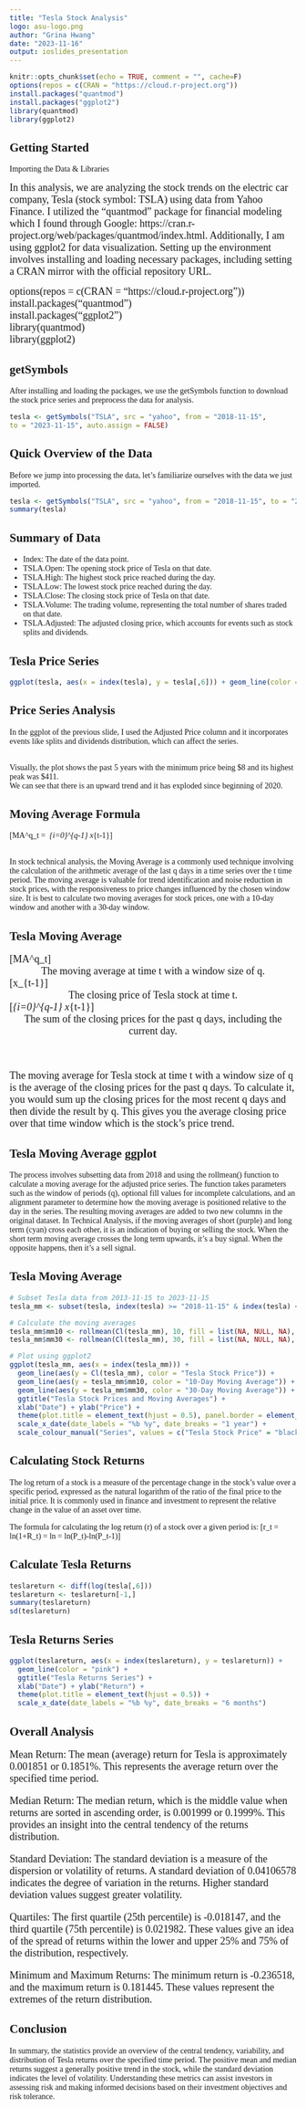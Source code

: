 ---
title: "Tesla Stock Analysis"
logo: asu-logo.png
author: "Grina Hwang"
date: "2023-11-16"
output: ioslides_presentation
---


<style>
.gdbar img {
width: 150px !important;
height: 80px !important;
margin: 8px 8px;
}

.gdbar {
width: 200px !important;
height: 100px !important;
}

</style>

<style type="text/css">
body, p, div, h1, h2, h3, h4, h5, ul {
color.black;
font-family: Modern Computer Roman;
}
h3 {
color: #8C1D40;
}

</style>

<style type="text/css">
slides > slide {
background: linear-gradient(#ffffff, #ffffff 85%, #ffffff);
background-color: white;
}
</style>

```{r setup, include=FALSE} 
knitr::opts_chunk$set(echo = TRUE, comment = "", cache=F) 
options(repos = c(CRAN = "https://cloud.r-project.org"))
install.packages("quantmod")
install.packages("ggplot2")
library(quantmod)
library(ggplot2)
```

## Getting Started
Importing the Data & Libraries <br>

<font size="4">In this analysis, we are analyzing the stock trends on the electric car company, Tesla (stock symbol: TSLA) using data from Yahoo Finance. I utilized the "quantmod" package for financial modeling which I found through Google: https://cran.r-project.org/web/packages/quantmod/index.html. Additionally, I am using ggplot2 for data visualization. Setting up the environment involves installing and loading necessary packages, including setting a CRAN mirror with the official repository URL. <br>

options(repos = c(CRAN = "https://cloud.r-project.org")) <br>
install.packages("quantmod") <br>
install.packages("ggplot2") <br>
library(quantmod) <br>
library(ggplot2) <br>
</font>

## getSymbols

After installing and loading the packages, we use the getSymbols function to download the stock price series and preprocess the data for analysis.<br>
\tiny
```{r class.source = "small"}
tesla <- getSymbols("TSLA", src = "yahoo", from = "2018-11-15", 
to = "2023-11-15", auto.assign = FALSE)
```


## Quick Overview of the Data

Before we jump into processing the data, let’s familiarize ourselves with the data we just imported.
```{r, echo = F}
tesla <- getSymbols("TSLA", src = "yahoo", from = "2018-11-15", to = "2023-11-15", auto.assign = FALSE)
summary(tesla)
```


## Summary of Data
- Index: The date of the data point. <br>
- TSLA.Open: The opening stock price of Tesla on that date. <br>
- TSLA.High: The highest stock price reached during the day. <br>
- TSLA.Low: The lowest stock price reached during the day. <br>
- TSLA.Close: The closing stock price of Tesla on that date. <br>
- TSLA.Volume: The trading volume, representing the total number of shares traded on that date. <br>
- TSLA.Adjusted: The adjusted closing price, which accounts for events such as stock splits and dividends.<br>


## Tesla Price Series
```{r, message = F, echo = F}
ggplot(tesla, aes(x = index(tesla), y = tesla[,6])) + geom_line(color = "pink") + ggtitle("Tesla Prices Series") + xlab("Date") + ylab("Price") + theme(plot.title = element_text(hjust = 0.5)) + scale_x_date(date_labels = "%b %Y", date_breaks = "1 year")
```

## Price Series Analysis

In the ggplot of the previous slide, I used the Adjusted Price column and it incorporates events like splits and dividends distribution, which can affect the series. <br><br>

Visually, the plot shows the past 5 years with the minimum price being $8 and its highest peak was $411. <br>
We can see that there is an upward trend and it has exploded since beginning of 2020.

## Moving Average Formula

\[MA^q_t = \frac{1}{q}\ \sum_{i=0}^{q-1} x_{t-1}\]

<br>
In stock technical analysis, the Moving Average is a commonly used technique involving the calculation of the arithmetic average of the last q days in a time series over the t time period. The moving average is valuable for trend identification and noise reduction in stock prices, with the responsiveness to price changes influenced by the chosen window size. It is best to calculate two moving averages for stock prices, one with a 10-day window and another with a 30-day window.


## Tesla Moving Average
<font size = "4">
\[MA^q_t\] <center>The moving average at time t with a window size of q.<br></center>
\[x_{t-1}\] <center>The closing price of Tesla stock at time t. </center>
\[\sum_{i=0}^{q-1} x_{t-1}\] <center>The sum of the closing prices for the past q days, including the current day. </center> <br>

The moving average for Tesla stock at time t with a window size of q is the average of the closing prices for the past q days.
To calculate it, you would sum up the closing prices for the most recent q days and then divide the result by q. This gives you the average closing price over that time window which is the stock's price trend.
</font>

## Tesla Moving Average ggplot

The process involves subsetting data from 2018 and using the rollmean() function to calculate a moving average for the adjusted price series. The function takes parameters such as the window of periods (q), optional fill values for incomplete calculations, and an alignment parameter to determine how the moving average is positioned relative to the day in the series. The resulting moving averages are added to two new columns in the original dataset. In Technical Analysis, if the moving averages of short (purple) and long term (cyan) cross each other, it is an indication of buying or selling the stock. When the short term moving average crosses the long term upwards, it's a buy signal. When the opposite happens, then it's a sell signal.


## Tesla Moving Average
```{r, message = F, warning = F, echo = F}

# Subset Tesla data from 2013-11-15 to 2023-11-15
tesla_mm <- subset(tesla, index(tesla) >= "2018-11-15" & index(tesla) <= "2023-11-15")

# Calculate the moving averages
tesla_mm$mm10 <- rollmean(Cl(tesla_mm), 10, fill = list(NA, NULL, NA), align = "right")
tesla_mm$mm30 <- rollmean(Cl(tesla_mm), 30, fill = list(NA, NULL, NA), align = "right")

# Plot using ggplot2
ggplot(tesla_mm, aes(x = index(tesla_mm))) +
  geom_line(aes(y = Cl(tesla_mm), color = "Tesla Stock Price")) +
  geom_line(aes(y = tesla_mm$mm10, color = "10-Day Moving Average")) +
  geom_line(aes(y = tesla_mm$mm30, color = "30-Day Moving Average")) +
  ggtitle("Tesla Stock Prices and Moving Averages") +
  xlab("Date") + ylab("Price") +
  theme(plot.title = element_text(hjust = 0.5), panel.border = element_blank()) +
  scale_x_date(date_labels = "%b %y", date_breaks = "1 year") +
  scale_colour_manual("Series", values = c("Tesla Stock Price" = "black", "10-Day Moving Average" = "purple", "30-Day Moving Average" = "cyan"))
```


## Calculating Stock Returns

The log return of a stock is a measure of the percentage change in the stock's value over a specific period, expressed as the natural logarithm of the ratio of the final price to the initial price. It is commonly used in finance and investment to represent the relative change in the value of an asset over time.

The formula for calculating the log return (r) of a stock over a given period is:
\[r_t = ln(1+R_t) = ln\frac{P_t}{P_(t-1)}\ = ln(P_t)-ln(P_t-1)\]


## Calculate Tesla Returns

```{r, message = F, echo = F}
teslareturn <- diff(log(tesla[,6]))
teslareturn <- teslareturn[-1,]
summary(teslareturn)
sd(teslareturn)
```


## Tesla Returns Series

```{r, message = F, echo = F}
ggplot(teslareturn, aes(x = index(teslareturn), y = teslareturn)) +
  geom_line(color = "pink") +
  ggtitle("Tesla Returns Series") +
  xlab("Date") + ylab("Return") +
  theme(plot.title = element_text(hjust = 0.5)) + 
  scale_x_date(date_labels = "%b %y", date_breaks = "6 months")
```


## Overall Analysis

<font size = "4">
Mean Return: The mean (average) return for Tesla is approximately 0.001851 or 0.1851%. This represents the average return over the specified time period.

Median Return: The median return, which is the middle value when returns are sorted in ascending order, is 0.001999 or 0.1999%. This provides an insight into the central tendency of the returns distribution.

Standard Deviation: The standard deviation is a measure of the dispersion or volatility of returns. A standard deviation of 0.04106578 indicates the degree of variation in the returns. Higher standard deviation values suggest greater volatility.

Quartiles: The first quartile (25th percentile) is -0.018147, and the third quartile (75th percentile) is 0.021982. These values give an idea of the spread of returns within the lower and upper 25% and 75% of the distribution, respectively.

Minimum and Maximum Returns: The minimum return is -0.236518, and the maximum return is 0.181445. These values represent the extremes of the return distribution.
</font>

## Conclusion

In summary, the statistics provide an overview of the central tendency, variability, and distribution of Tesla returns over the specified time period. The positive mean and median returns suggest a generally positive trend in the stock, while the standard deviation indicates the level of volatility. Understanding these metrics can assist investors in assessing risk and making informed decisions based on their investment objectives and risk tolerance.


